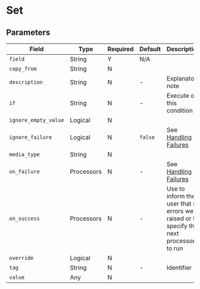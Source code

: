 
# Set

## Parameters

|Field|Type|Required|Default|Description|
|---|---|---|---|---|
|`field`|String|Y|N/A||
|`copy_from`|String|N|||
|`description`|String|N|-|Explanatory note|
|`if`|String|N|-|Execute on this condition|
|`ignore_empty_value`|Logical|N|||
|`ignore_failure`|Logical|N|`false`|See [Handling Failures](../handling-failures.mdx)|
|`media_type`|String|N|||
|`on_failure`|Processors|N|-|See [Handling Failures](../handling-failures.mdx)|
|`on_success`|Processors|N|-|Use to inform the user that no errors were raised or to specify the next processor to run|
|`override`|Logical|N|||
|`tag`|String|N|-|Identifier|
|`value`|Any|N|||
